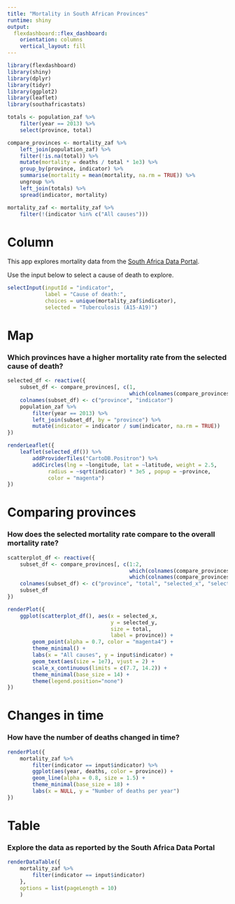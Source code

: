```yaml
---
title: "Mortality in South African Provinces"
runtime: shiny
output: 
  flexdashboard::flex_dashboard:
    orientation: columns
    vertical_layout: fill
---
```


```r
library(flexdashboard)
library(shiny)
library(dplyr)
library(tidyr)
library(ggplot2)
library(leaflet)
library(southafricastats)

totals <- population_zaf %>% 
    filter(year == 2013) %>% 
    select(province, total)

compare_provinces <- mortality_zaf %>%
    left_join(population_zaf) %>%
    filter(!is.na(total)) %>%
    mutate(mortality = deaths / total * 1e3) %>%
    group_by(province, indicator) %>%
    summarise(mortality = mean(mortality, na.rm = TRUE)) %>%
    ungroup %>%
    left_join(totals) %>%
    spread(indicator, mortality)

mortality_zaf <- mortality_zaf %>%
    filter(!(indicator %in% c("All causes")))

```

Column {.sidebar}
=====================================================================

This app explores mortality data from the [South Africa Data Portal](http://southafrica.opendataforafrica.org/).

Use the input below to select a cause of death to explore.

```r
selectInput(inputId = "indicator",
            label = "Cause of death:",
            choices = unique(mortality_zaf$indicator),
            selected = "Tuberculosis (A15-A19)")
```



Map {data-icon="fa-map-marker"}
====================================================================

### Which provinces have a higher mortality rate from the selected cause of death?

```r
selected_df <- reactive({
    subset_df <- compare_provinces[, c(1, 
                                       which(colnames(compare_provinces) == input$indicator))]
    colnames(subset_df) <- c("province", "indicator")
    population_zaf %>%
        filter(year == 2013) %>%
        left_join(subset_df, by = "province") %>%
        mutate(indicator = indicator / sum(indicator, na.rm = TRUE))
})

renderLeaflet({
    leaflet(selected_df()) %>%
        addProviderTiles("CartoDB.Positron") %>%
        addCircles(lng = ~longitude, lat = ~latitude, weight = 2.5,
             radius = ~sqrt(indicator) * 3e5 , popup = ~province,
             color = "magenta")
})
```

Comparing provinces {data-icon="fa-list"}
====================================================================

### How does the selected mortality rate compare to the overall mortality rate?

```r
scatterplot_df <- reactive({
    subset_df <- compare_provinces[, c(1:2, 
                                       which(colnames(compare_provinces) == "All causes"),
                                       which(colnames(compare_provinces) == input$indicator))]
    colnames(subset_df) <- c("province", "total", "selected_x", "selected_y")
    subset_df
})

renderPlot({
    ggplot(scatterplot_df(), aes(x = selected_x,
                                 y = selected_y,
                                 size = total,
                                 label = province)) +
        geom_point(alpha = 0.7, color = "magenta4") +
        theme_minimal() +
        labs(x = "All causes", y = input$indicator) +
        geom_text(aes(size = 1e7), vjust = 2) +
        scale_x_continuous(limits = c(7.7, 14.2)) +
        theme_minimal(base_size = 14) +
        theme(legend.position="none")
})
```

Changes in time {data-icon="fa-area-chart"}
====================================================================

### How have the number of deaths changed in time?

```r
renderPlot({
    mortality_zaf %>%
        filter(indicator == input$indicator) %>%
        ggplot(aes(year, deaths, color = province)) +
        geom_line(alpha = 0.8, size = 1.5) +
        theme_minimal(base_size = 18) +
        labs(x = NULL, y = "Number of deaths per year")
})
```


Table {data-icon="fa-table"}
====================================================================

### Explore the data as reported by the South Africa Data Portal

```r
renderDataTable({
    mortality_zaf %>%
        filter(indicator == input$indicator)
    },
    options = list(pageLength = 10)
    )
```
